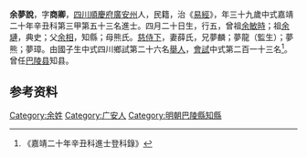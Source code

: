 {{明清人物信息框
| 姓名 = 余夢說
| 原名 =
| 圖片名稱= 
| 圖片大小 =
| 圖片說明 = 
| 最高職務 =
| 國家 = 大明 
| 爵位 =
| 籍貫 = [[四川|四川]][[順慶府|順慶府]][[广安州_(明朝)|廣安州]]
| 族裔 = 
| 字號 = 
| 諡號 =
| 出生日期 = 四月二十日
| 出生地點 = 
| 逝世日期 = 卒年不詳 
| 逝世地點 =
| 墓葬 =
| 配偶 = 薛氏
| 親屬 = 曾祖[[余敏時|余敏時]]，祖[[余璉|余璉]]，父[[余相|余相]]，母熊氏
| 出身 =
* 嘉靖二十年辛丑科同進士出身
| 經歷 =
| 著作 = 
}}
'''余夢說'''{{BD|1503年||？年||}}，字'''商卿'''，[[四川|四川]][[順慶府|順慶府]][[广安州_(明朝)|廣安州]]人，民籍，治《[[易經|易經]]》，年三十九歲中式嘉靖二十年辛丑科第三甲第五十三名進士。四月二十日生，行五，曾祖[[余敏時|余敏時]]；祖[[余璉|余璉]]，典史；父[[余相|余相]]，知縣；母熊氏。[[慈侍下|慈侍下]]，妻薛氏，兄夢麟；夢龍（監生）；夢熊；夢璋。由國子生中式四川鄉試第二十六名[[舉人|舉人]]，[[會試|會試]]中式第二百一十三名<ref>《嘉靖二十年辛丑科進士登科錄》</ref>。曾任[[巴陵县|巴陵县]]知县。

== 参考资料 ==
{{reflist}}

{{嘉靖二十年辛丑科殿试金榜}}

{{Authority control}}
{{DEFAULTSORT:}}
[[Category:余姓|Category:余姓]]
[[Category:广安人|Category:广安人]]
[[Category:明朝巴陵縣知縣|Category:明朝巴陵縣知縣]]


{{明朝人物小作品}}